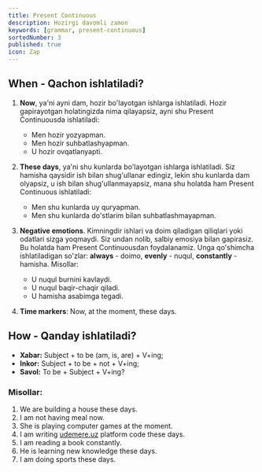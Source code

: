 ```yaml
---
title: Present Continuous
description: Hozirgi davomli zamon
keywords: [grammar, present-continuous]
sortedNumber: 3
published: true
icon: Zap
---
```


## When - Qachon ishlatiladi?

1. **Now**, ya'ni ayni dam, hozir bo'layotgan ishlarga ishlatiladi. Hozir gapirayotgan holatingizda nima qilayapsiz, ayni shu Present Continuousda ishlatiladi:

   - Men hozir yozyapman.
   - Men hozir suhbatlashyapman.
   - U hozir ovqatlanyapti.

2. **These days**, ya'ni shu kunlarda bo'layotgan ishlarga ishlatiladi. Siz hamisha qaysidir ish bilan shug'ullanar edingiz, lekin shu kunlarda dam olyapsiz, u ish bilan shug'ullanmayapsiz, mana shu holatda ham Present Continuous ishlatiladi:

   - Men shu kunlarda uy quryapman.
   - Men shu kunlarda do'stlarim bilan suhbatlashmayapman.

3. **Negative emotions**. Kimningdir ishlari va doim qiladigan qiliqlari yoki odatlari sizga yoqmaydi. Siz undan nolib, salbiy emosiya bilan gapirasiz. Bu holatda ham Present Continuousdan foydalanamiz. Unga qo'shimcha ishlatiladigan so'zlar: **always** - doimo, **evenly** - nuqul, **constantly** - hamisha. Misollar:

   - U nuqul burnini kavlaydi.
   - U nuqul baqir-chaqir qiladi.
   - U hamisha asabimga tegadi.

4. **Time markers**: Now, at the moment, these days.

## How - Qanday ishlatiladi?

- **Xabar:** Subject + to be (am, is, are) + V+ing;
- **Inkor:** Subject + to be + not + V+ing;
- **Savol:** To be + Subject + V+ing?

### Misollar:

1. We are building a house these days.
2. I am not having meal now.
3. She is playing computer games at the moment.
4. I am writing [udemere.uz](http://udemere.uz) platform code these days.
5. I am reading a book constantly.
6. He is learning new knowledge these days.
7. I am doing sports these days.
